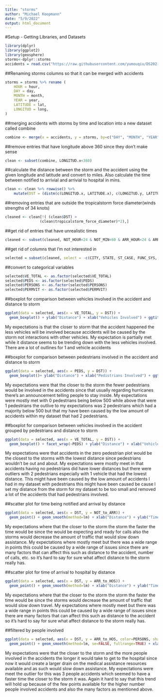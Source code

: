 ```yaml
---
title: "storms"
author: "Michael Koopmann"
date: "5/9/2022"
output: html_document
---
```


#Setup - Getting Libraries, and Datasets
```r
library(dplyr) 
library(ggplot2)
library(geosphere)
storms<-dplyr::storms
accidents = read.csv("https://raw.githubusercontent.com/yumouqiu/DS202-Spring2022/main/Practice/data/fars2016/accident.csv")
```

##Renaming storms columns so that it can be merged with accidents
```r
storms = storms %>% rename (
    HOUR = hour,
    DAY = day,
    MONTH = month,
    YEAR = year,
    LATITUDE = lat,
    LONGITUD = long,
) 
```

##merging accidents with storms by time and location into a new dataset called combine
```r
combine <- merge(x = accidents, y = storms, by=c("DAY", "MONTH", "YEAR"), all = FALSE)
```

##remove entries that have longitude above 360 since they don't make sense 
```r
clean <- subset(combine, LONGITUD.x<360)
```

##calculate the distance between the storm and the accident using the given longitude and latitude and convert to miles.  Also calculate the time between notified to arrivial and arrivial to hospital in mins.
```r
clean <- clean %>% rowwise() %>% 
    mutate(DST = (distm(c(LONGITUD.x, LATITUDE.x), c(LONGITUD.y, LATITUDE.y), fun = distHaversine)/1609.34), NOT_to_ARR = ((ARR_HOUR*60 + ARR_MIN)-(NOT_HOUR*60 + NOT_MIN)), ARR_to_HOS = ((HOSP_HR*60 + HOSP_MN)-(ARR_HOUR*60 + ARR_MIN)))

```

##removing entries that are outside the tropicalstorm force diameter(winds strengths of 34 knots)
```r
cleaned <- clean[!( (clean$DST) >
                (clean$tropicalstorm_force_diameter)*2),]
```

##get rid of entries that have unrealistic times
```r
cleaned <- subset(cleaned, NOT_HOUR<24 & NOT_MIN<60 & ARR_HOUR<24 & ARR_MIN<60 & HOSP_HR<24 & HOSP_MN<60 & ARR_to_HOS>0 & NOT_to_ARR>0)
```

##get rid of columns that I'm not interested in
```r
selected = subset(cleaned, select = -c(CITY, STATE, ST_CASE, FUNC_SYS, RUR_URB, RD_OWNER, ROUTE, TWAY_ID, TWAY_ID2, NHS, MILEPT, SP_JUR, RELJCT1, RELJCT2, TYP_INT, WRK_ZONE, SCH_BUS, RAIL, name, LATITUDE.x, LATITUDE.y, LONGITUD.x, LONGITUD.y, REL_ROAD, DAY_WEEK, DAY, MONTH, YEAR, PVH_INVL, COUNTY, HOUR.x, HOUR.y, CF1, CF2, CF3, wind, pressure, DRUNK_DR, FATALS, WEATHER1, WEATHER2, WEATHER, LGT_COND, MINUTE, MAN_COLL, HARM_EV, NOT_HOUR, NOT_MIN, ARR_HOUR, ARR_MIN, HOSP_HR, HOSP_MN, status, category, VE_FORMS, hurricane_force_diameter, tropicalstorm_force_diameter, PERNOTMVIT))
```

##convert to categorical variables 
```r
selected$VE_TOTAL <- as.factor(selected$VE_TOTAL)
selected$PEDS <- as.factor(selected$PEDS)
selected$PERSONS <- as.factor(selected$PERSONS)
selected$PERMVIT <- as.factor(selected$PERMVIT)
```

##boxplot for comparison between vehicles involved in the accident and distance to storm
```r
ggplot(data = selected, aes(x = VE_TOTAL, y = DST)) +
  geom_boxplot() + ylab("Distance") + xlab("Vehicles Involved") + ggtitle("Amount of vehicles by distance")
```
My expectations is that the closer to storm that the accident happened the less vehicles will be involved because accidents will be caused by the storm not interactions with other vehicles.  My expectation is partially met while it distance seems to be trending down with the less vehicles involved. There are a lot of outlines for 1 and vehicle accidents 

##boxplot for comparison between pedestrians involved in the accident and distance to storm
```r
ggplot(data = selected, aes(x = PEDS, y = DST)) +
  geom_boxplot()+ ylab("Distance") + xlab("Pedistrians Involved") + ggtitle("Amount of pedestrians by distance")
```
My expectations were that the closer to the storm the fewer pedestrians would be involved in the accidents since that usually regarding hurricanes there's an announcement telling people to stay inside.  My expectations were mostly met with 0 pedestrians being below 500 while above that were 1 pedestrians the outlive to my expectations was 2 pedestrians which had a majority below 500 but that my have been caused by the low amount of accidents within my dataset that had 2 pedestrians. 

##boxplot for comparison between vehicles involved in the accident grouped by pedestrians and distance to storm
```r
ggplot(data = selected, aes(x = VE_TOTAL, y = DST)) +
  geom_boxplot() + facet_wrap(~PEDS) + ylab("Distance") + xlab("Vehicles Involved") + ggtitle("Vehicles grouped by pedestrians involved by distance")
```
My expectations were that accidents in the zero pedestrian plot would be the closest to the storms with the lowest distance since pedestrians wouldn't be out and about.   My expectations were mostly meet in that accidents having no pedestrians did have lower distances but there were outliers with 2 pedestrians especially with 1 vehicle that had the lowest distance.  This might have been caused by the low amount of accidents I had in my dataset with pedestrians this might have been caused be cause I set my distance from the storm for my dataset to be too small and removed a lot of the accidents that had pedestrians involved. 

##scatter plot for time being notified and arrival by distance
```r
ggplot(data = selected, aes(x = DST, y = NOT_to_ARR)) +
  geom_point() + geom_smooth(method=lm) + xlab("Distance") + ylab("Time from Notified to Arrival") + ggtitle("Distance to storm by time to arrive")
```
My expectations where that the closer to the storm the storm the faster the time would be since the would be expecting and ready for calls also the storms would decrease the amount of traffic that would slow down assistance.  My expectations where mostly meet but there was a wide range in points this could be caused by a wide range of issues since there are many factors that can affect this such as distance to the accident, number of calls, etc. so it's hard to say for sure what affect distance to the storm really has. 

##scatter plot for time of arrival to hospital by distance
```r
ggplot(data = selected, aes(x = DST, y = ARR_to_HOS)) +
  geom_point() + geom_smooth(method=lm) + xlab("Distance") + ylab("Time from Arrival to Hospital") + ggtitle("Distance to storm by time to Hospital")
```
My expectations where that the closer to the storm the storm the faster the time would be since the storms would decrease the amount of traffic that would slow down travel.  My expectations where mostly meet but there was a wide range in points this could be caused by a wide range of issues since there are many factors that can affect this such as distance to the accident so it's hard to say for sure what affect distance to the storm really has. 

##filtered by people involved
```r
ggplot(data = selected, aes(x = DST, y = ARR_to_HOS, color=PERSONS, shape=PERSONS)) +
  geom_point() + geom_smooth(method=lm, se=FALSE, fullrange=TRUE) + xlab("Distance") + ylab("Time from Arrival to Hospital") + ggtitle("Distance to storm by time to Hospital")
```
My expectations were that the closer to the storm and the more people involved in the accidents the longer it would take to get to the hospital since now it would create a larger drain on the medical assistance resources available and as such would slow down assistance.  My expectations were meet the outlier for this was 3 people accidents which seemed to have a faster time the closer to the storm it was.  Again it hard to say that this trend will hold up because of the few points available for the higher number people involved accidents and also the many factors as mentioned above.  


